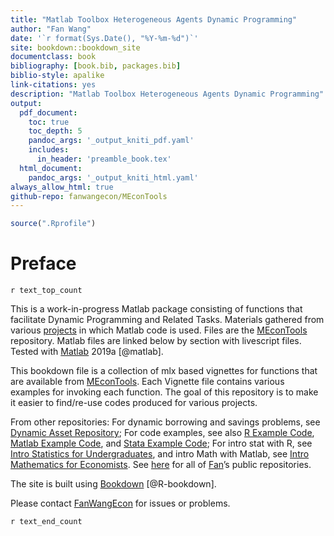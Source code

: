 ```yaml
---
title: "Matlab Toolbox Heterogeneous Agents Dynamic Programming"
author: "Fan Wang"
date: '`r format(Sys.Date(), "%Y-%m-%d")`'
site: bookdown::bookdown_site
documentclass: book
bibliography: [book.bib, packages.bib]
biblio-style: apalike
link-citations: yes
description: "Matlab Toolbox Heterogeneous Agents Dynamic Programming"
output:
  pdf_document:
    toc: true
    toc_depth: 5
    pandoc_args: '_output_kniti_pdf.yaml'
    includes:
      in_header: 'preamble_book.tex'
  html_document:
    pandoc_args: '_output_kniti_html.yaml'
always_allow_html: true
github-repo: fanwangecon/MEconTools
---
```


```r
source(".Rprofile")
```

# Preface {-}

`r text_top_count`

This is a work-in-progress Matlab package consisting of functions that facilitate Dynamic Programming and Related Tasks. Materials gathered from various [projects](https://fanwangecon.github.io/research) in which Matlab code is used. Files are the [MEconTools](https://github.com/FanWangEcon/MEconTools) repository. Matlab files are linked below by section with livescript files. Tested with [Matlab](https://www.mathworks.com/products/matlab.html) 2019a [@matlab].

This bookdown file is a collection of mlx based vignettes for functions that are available from [MEconTools](https://github.com/FanWangEcon/MEconTools). Each Vignette file contains various examples for invoking each function. The goal of this repository is to make it easier to find/re-use codes produced for various projects.

From other repositories: For dynamic borrowing and savings problems, see [Dynamic Asset Repository](https://fanwangecon.github.io/CodeDynaAsset/); For code examples, see also [R Example Code](https://fanwangecon.github.io/R4Econ/), [Matlab Example Code](https://fanwangecon.github.io/M4Econ/), and [Stata Example Code](https://fanwangecon.github.io/Stata4Econ/); For intro stat with R, see [Intro Statistics for Undergraduates](https://fanwangecon.github.io/Stat4Econ/), and intro Math with Matlab, see [Intro Mathematics for Economists](https://fanwangecon.github.io/Math4Econ/). See [here](https://github.com/FanWangEcon) for all of [Fan](https://fanwangecon.github.io/)'s public repositories.

The site is built using [Bookdown](https://bookdown.org/) [@R-bookdown].

Please contact [FanWangEcon](https://fanwangecon.github.io/) for issues or problems.

`r text_end_count`
